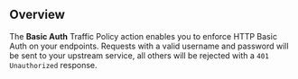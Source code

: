
## Overview

The **Basic Auth** Traffic Policy action enables you to enforce HTTP Basic Auth
on your endpoints. Requests with a valid username and password will be sent to
your upstream service, all others will be rejected with a `401 Unauthorized` response.

